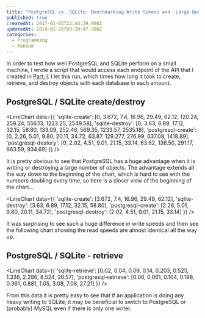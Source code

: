```yaml
---
title: "PostgreSQL vs. SQLite: Benchmarking Write Speeds and  Large Queries (Part II: Results)"
published: true
createdAt: 2017-01-05T22:44:29.000Z
updatedAt: 2019-01-28T03:20:47.300Z
categories:
  - Programming
  - Random
---
```


In order to test how well PostgreSQL and SQLite perform on a small machine, I wrote a script that would access each
endpoint of the API that I created in
[Part: I](https://jrwillette.com/post/postgresql-vs-sqlite-benchmarking-large-queries-part-i-making-a-django-project/).
I let this run, which times how long it took to create, retrieve, and destroy objects with each database in each amount.

## PostgreSQL / SQLite create/destroy

<LineChart
    data={{
      'sqlite-create': [0, 3.672, 7.4, 16.96, 29.49, 62.12, 120.24, 259.24, 556.13, 1223.25, 2549.58],
      'sqlite-destroy': [0, 3.63, 6.89, 17.12, 32.15, 58.80, 133.09, 252.46, 569.35, 1233.57, 2535.18],
      'postgresql-create': [0, 2.26, 5.01, 9.80, 20.11, 34.72, 63.87, 129.277, 276.99, 637.08, 1418.89],
      'postgresql-destory': [0, 2.02, 4.51, 9.01, 21.15, 33.14, 63.62, 136.50, 291.17, 663.59, 934.69]
    }}
/>

It is pretty obvious to see that PostgreSQL has a huge advantage when it is writing or destroying a large number of
objects. The advantage extends all the way down to the beginning of the chart, which is hard to see with the numbers
doubling every time, so here is a closer view of the beginning of the chart...

<LineChart
    data={{
      'sqlite-create': [3.672, 7.4, 16.96, 29.49, 62.12],
      'sqlite-destroy': [3.63, 6.89, 17.12, 32.15, 58.80],
      'postgresql-create': [2.26, 5.01, 9.80, 20.11, 34.72],
      'postgresql-destroy': [2.02, 4.51, 9.01, 21.15, 33.14]
    }}
/>

It was surprising to see such a huge difference in write speeds and then see the following chart showing the read
speeds are almost identical all the way up.

## PostgreSQL / SQLite - retrieve

<LineChart
    data={{
      'sqlite-retrieve': [0.02, 0.04, 0.09, 0.14, 0.203, 0.525, 1.336, 2.286, 8.524, 26.57],
      'postgresql-retrieve': [0.06, 0.061, 0.104, 0.198, 0.361, 0.881, 1.05, 3.08, 7.08, 27.21]
    }}
/>

From this data it is pretty easy to see that if an application is doing any heavy writing to SQLite, it may be
beneficial to switch to PostgreSQL or (probably) MySQL even if there is only one writer.
